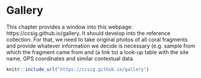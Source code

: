 # Gallery

This chapter provides a window into this webpage: https://ccsig.github.io/gallery. It should develop into the reference collection. For that, we need to take original photos of all coral fragments and provide whatever information we decide is necessary (e.g. sample from which the fragment came from and (a link to) a look-up table with the site name, GPS coordinates and similar contextual data.

```r
knitr::include_url("https://ccsig.github.io/gallery") 
```

